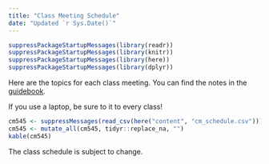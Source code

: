 ```yaml
---
title: "Class Meeting Schedule"
date: "Updated `r Sys.Date()`"
---
```


```r
suppressPackageStartupMessages(library(readr))
suppressPackageStartupMessages(library(knitr))
suppressPackageStartupMessages(library(here))
suppressPackageStartupMessages(library(dplyr))
```

Here are the topics for each class meeting. You can find the notes in the [guidebook](https://wiernik-datasci-guide.netlify.com).

If you use a laptop, be sure to it to every class!

```r
cm545 <- suppressMessages(read_csv(here("content", "cm_schedule.csv")))
cm545 <- mutate_all(cm545, tidyr::replace_na, "")
kable(cm545)
```

The class schedule is subject to change.
